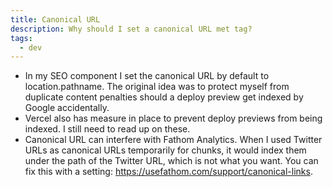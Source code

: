 ```yaml
---
title: Canonical URL
description: Why should I set a canonical URL met tag?
tags:
  - dev
---
```


- In my SEO component I set the canonical URL by default to location.pathname.
  The original idea was to protect myself from duplicate content penalties
  should a deploy preview get indexed by Google accidentally.
- Vercel also has measure in place to prevent deploy previews from being
  indexed. I still need to read up on these.
- Canonical URL can interfere with Fathom Analytics. When I used Twitter URLs as
  canonical URLs temporarily for chunks, it would index them under the path of
  the Twitter URL, which is not what you want. You can fix this with a setting:
  https://usefathom.com/support/canonical-links.

